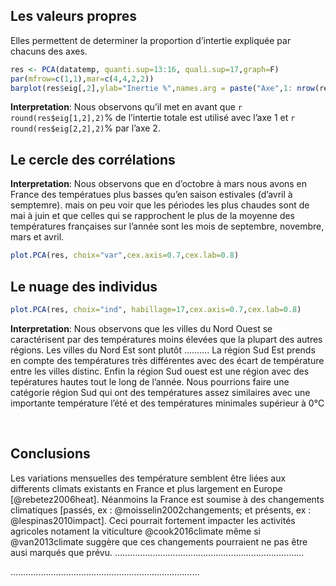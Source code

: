 ## **Les valeurs propres**

Elles permettent de determiner la proportion d'intertie expliquée par chacuns des axes.  

```r
res <- PCA(datatemp, quanti.sup=13:16, quali.sup=17,graph=F)
par(mfrow=c(1,1),mar=c(4,4,2,2))
barplot(res$eig[,2],ylab="Inertie %",names.arg = paste("Axe",1: nrow(res$eig)),las=2,cex.axis=0.9,cex.lab=1, ylim = c(0,90), xlim = c(0,5.5))
```

**Interpretation**: Nous observons qu'il met en avant que `r round(res$eig[1,2],2)`$\%$ de l'intertie totale est utilisé avec l'axe 1 et `r round(res$eig[2,2],2)`$\%$  par l'axe 2. 


## **Le cercle des corrélations**

**Interpretation**: Nous observons que en d'octobre à mars nous avons en France des températues plus basses qu'en saison estivales (d'avril à semptemre). mais on peu voir que les périodes les plus chaudes sont de mai à juin et que celles qui se rapprochent le plus de la moyenne des températures françaises sur l'année  sont les mois de septembre, novembre, mars et avril.

```r
plot.PCA(res, choix="var",cex.axis=0.7,cex.lab=0.8)
```

## **Le nuage des individus**

```r
plot.PCA(res, choix="ind", habillage=17,cex.axis=0.7,cex.lab=0.8)
```

**Interpretation**: Nous observons que les villes du Nord Ouest se caractérisent par des températures moins élevées que la plupart des autres régions. Les villes du Nord Est sont plutôt .......... La région Sud Est prends en compte des températures très différentes avec des écart de température entre les villes distinc. Enfin la région Sud ouest est une région avec des tepératures hautes tout le long de l'année. Nous pourrions faire une catégorie région Sud qui ont des températures assez similaires avec une importante température l'été et des températures minimales supérieur à 0°C

&nbsp;

## **Conclusions  **

Les variations mensuelles des température semblent être liées aux differents climats existants en France et plus largement en Europe [@rebetez2006heat]. Néanmoins la France est soumise à des changements climatiques [passés, ex :  @moisselin2002changements; et présents, ex :  @lespinas2010impact]. Ceci pourrait fortement impacter les activités agricoles notament la viticulture @cook2016climate même si @van2013climate suggère que ces changements pourraient ne pas être ausi marqués que prévu. 
...........................................................................

...........................................................................


